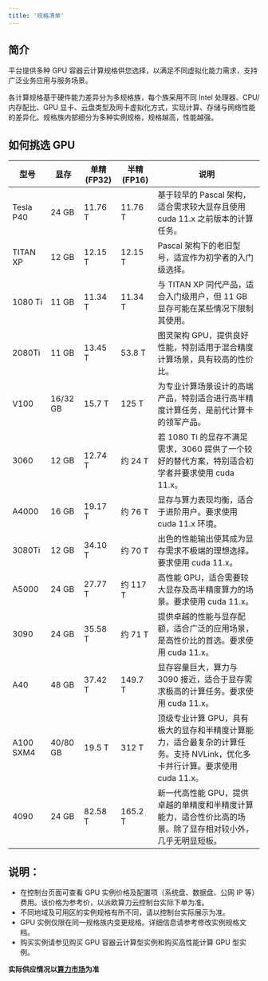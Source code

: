```yaml
---
title: '规格清单'
---
```


## 简介

平台提供多种 GPU 容器云计算规格供您选择，以满足不同虚拟化能力需求，支持广泛业务应用与服务场景。

各计算规格基于硬件能力差异分为多规格族，每个族采用不同 Intel 处理器、CPU/内存配比、GPU 显卡、云盘类型及网卡虚拟化方式，实现计算、存储与网络性能的差异化。规格族内部细分为多种实例规格，规格越高，性能越强。

## 如何挑选 GPU

| 型号      | 显存     | 单精 (FP32) | 半精 (FP16) | 说明                                                                                                                        |
| --------- | -------- | ----------- | ----------- | --------------------------------------------------------------------------------------------------------------------------- |
| Tesla P40 | 24 GB    | 11.76 T     | 11.76 T     | 基于较早的 Pascal 架构，适合需求较大显存且使用 cuda 11.x 之前版本的计算任务。                                               |
| TITAN XP  | 12 GB    | 12.15 T     | 12.15 T     | Pascal 架构下的老旧型号，适宜作为初学者的入门级选择。                                                                       |
| 1080 Ti   | 11 GB    | 11.34 T     | 11.34 T     | 与 TITAN XP 同代产品，适合入门级用户，但 11 GB 显存可能在某些情况下限制其使用。                                             |
| 2080Ti    | 11 GB    | 13.45 T     | 53.8 T      | 图灵架构 GPU，提供良好性能，特别适用于混合精度计算场景，具有较高的性价比。                                                  |
| V100      | 16/32 GB | 15.7 T      | 125 T       | 为专业计算场景设计的高端产品，特别适合进行高半精度计算任务，是前代计算卡的领军产品。                                        |
| 3060      | 12 GB    | 12.74 T     | 约 24 T     | 若 1080 Ti 的显存不满足需求，3060 提供了一个较好的替代方案，特别适合初学者并要求使用 cuda 11.x。                            |
| A4000     | 16 GB    | 19.17 T     | 约 76 T     | 显存与算力表现均衡，适合于进阶用户。要求使用 cuda 11.x 环境。                                                               |
| 3080Ti    | 12 GB    | 34.10 T     | 约 70 T     | 出色的性能输出使其成为显存需求不极端的理想选择。要求使用 cuda 11.x。                                                        |
| A5000     | 24 GB    | 27.77 T     | 约 117 T    | 高性能 GPU，适合需要较大显存及高半精度算力的场景。要求使用 cuda 11.x。                                                      |
| 3090      | 24 GB    | 35.58 T     | 约 71 T     | 提供卓越的性能与显存配额，适合广泛的应用场景，是高性价比的首选。要求使用 cuda 11.x。                                        |
| A40       | 48 GB    | 37.42 T     | 149.7 T     | 显存容量巨大，算力与 3090 接近，适合于显存需求极高的计算任务。要求使用 cuda 11.x。                                          |
| A100 SXM4 | 40/80 GB | 19.5 T      | 312 T       | 顶级专业计算 GPU，具有极大的显存和半精度计算能力，适合最复杂的计算任务。支持 NVLink，优化多卡并行计算。要求使用 cuda 11.x。 |
| 4090      | 24 GB    | 82.58 T     | 165.2 T     | 新一代高性能 GPU，提供卓越的单精度和半精度计算能力，适合性价比高的场景。除了显存相对较小外，几乎无明显短板。                |


## 说明：

- 在控制台页面可查看 GPU 实例价格及配置项（系统盘、数据盘、公网 IP 等）费用。该价格为参考价，以派欧算力云控制台实际下单为准。
- 不同地域及可用区的实例规格有所不同，请以控制台实际展示为准。
- GPU 实例仅限在同一规格族内变更规格。详细信息请参考修改实例规格文档。
- 购买实例请参见购买 GPU 容器云计算型实例和购买高性能计算 GPU 型实例。


**实际供应情况以[算力市场](https://console.paigpu.com/)为准**